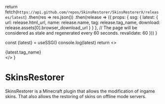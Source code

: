
  return fetch(`https://api.github.com/repos/SkinsRestorer/SkinsRestorerX/releases/latest`)
    .then(res => res.json())
    .then(release => ({
      props: {
        ssg: {
          latest: {
            url: release.html_url,
            name: release.name,
            tag: release.tag_name,
            download: release.assets[0].browser_download_url
          }
        }
      },
      // The page will be considered as stale and regenerated every 60 seconds.
      revalidate: 60
    }))
}
 
  const {latest} = useSSG()
  console.log(latest)
  return <Card title={latest.name} href={latest.url}>
    <>
    <div>{latest.tag_name}</div>
    </>
  </Card>
}

# SkinsRestorer
SkinsRestorer is a Minecraft plugin that allows the modification of ingame skins. That also allows the restoring of skins on offline mode servers.

<LatestRelease/>
